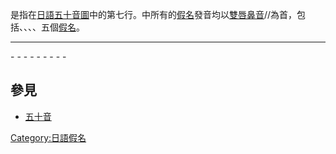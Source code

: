 {{Unreferenced|time=2017-12-23T13:54:18+00:00}}
{{日語五十音}}
'''{{lang|ja|ま行}}'''是指在[[日語|日語]][[五十音圖|五十音圖]]中的第七行。{{lang|ja|ま行}}中所有的[[日語假名|假名]]發音均以[[雙唇鼻音|雙唇鼻音]]/{{IPA link|m}}/為首，包括{{lang|ja|[[ま|ま]]}}、{{lang|ja|[[み|み]]}}、{{lang|ja|[[む|む]]}}、{{lang|ja|[[め|め]]}}、{{lang|ja|[[も|も]]}}五個[[日語假名|假名]]。
----
{{lang|ja|[[あ行|あ行]]}} - {{lang|ja|[[か行|か行]]}} - {{lang|ja|[[さ行|さ行]]}} - {{lang|ja|[[た行|た行]]}} - {{lang|ja|[[な行|な行]]}} - {{lang|ja|[[は行|は行]]}} - {{lang|ja|ま行}} - {{lang|ja|[[や行|や行]]}} - {{lang|ja|[[ら行|ら行]]}} - {{lang|ja|[[わ行|わ行]]}}

== 參見 ==
* [[五十音|五十音]]

[[Category:日語假名|Category:日語假名]]